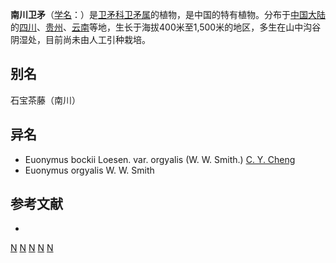 {{Speciesbox 
| taxon = Euonymus bockii
| authority = Loes.
| subdivision_ranks =[[变种|变种]]
| subdivision =
* 南川卫矛 ''E. b.'' var. ''bockii''
* [[六尺卫矛|六尺卫矛]] ''E. b.'' var. ''orgyalis''
}}

'''南川卫矛'''（[[学名|学名]]：{{lang|la|''Euonymus bockii''}}）是[[卫矛科|卫矛科]][[卫矛属|卫矛属]]的植物，是中国的特有植物。分布于[[中国大陆|中国大陆]]的[[四川|四川]]、[[贵州|贵州]]、[[云南|云南]]等地，生长于海拔400米至1,500米的地区，多生在山中沟谷阴湿处，目前尚未由人工引种栽培。

== 别名 ==
石宝茶藤（南川）

== 异名 ==
* Euonymus bockii Loesen. var. orgyalis (W. W. Smith.) [[诚静容|C. Y. Cheng]]
* Euonymus orgyalis W. W. Smith

== 参考文献 ==
<div class="references-small">
* {{cite web| url =http://www.bioinfo.cn/db05/KmzwSpecies.php?action=view&id=2452| title =南川卫矛（原变种）| work =《中国高等植物数据库全库》| publisher =中国科学院微生物研究所| author =昆明植物研究所| accessdate =2009-02-23| deadurl =yes| archiveurl =https://web.archive.org/web/20160305040447/http://www.bioinfo.cn/db05/KmzwSpecies.php?action=view&id=2452| archivedate =2016-03-05}}
</div>
{{Taxonbar|from=Q10907690}}

[[Category:卫矛属|N]]
[[Category:中國特有植物|N]]
[[Category:四川植物|N]]
[[Category:贵州植物|N]]
[[Category:云南植物|N]]